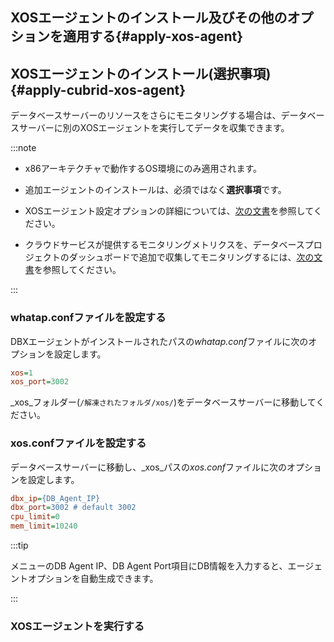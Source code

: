 <section>

<Xclude product="cubrid,cubrid-v1">

## XOSエージェントのインストール及びその他のオプションを適用する{#apply-xos-agent}

</Xclude>

<InDoc product="cubrid,cubrid-v1">

## XOSエージェントのインストール(選択事項) {#apply-cubrid-xos-agent}

</InDoc>

データベースサーバーのリソースをさらにモニタリングする場合は、データベースサーバーに別のXOSエージェントを実行してデータを収集できます。

:::note

- x86アーキテクチャで動作するOS環境にのみ適用されます。

- 追加エージェントのインストールは、必須ではなく**選択事項**です。

<Xclude product="oracle-pro">

- XOSエージェント設定オプションの詳細については、[次の文書](agent-xos-settings)を参照してください。

</Xclude>

<InDoc product="postgresql,mysql,oracle,mssql">

- クラウドサービスが提供するモニタリングメトリクスを、データベースプロジェクトのダッシュボードで追加で収集してモニタリングするには、[次の文書](cloudsettings)を参照してください。

</InDoc>

:::

<Xclude product="cubrid,cubrid-v1"><ImgLang img='xos-agent.png' desc='' /></Xclude>

<InDoc product="cubrid,cubrid-v1"><ImgLang img='xos-agent-cubrid.png' desc='' /></InDoc>

### whatap.confファイルを設定する

DBXエージェントがインストールされたパスの*whatap.conf*ファイルに次のオプションを設定します。

```ini title='whatap.conf'
xos=1
xos_port=3002
```

_xos_フォルダー(`/解凍されたフォルダ/xos/`)をデータベースサーバーに移動してください。

### xos.confファイルを設定する

データベースサーバーに移動し、_xos_パスの*xos.conf*ファイルに次のオプションを設定します。

```ini title='xos.conf'
dbx_ip={DB_Agent_IP}
dbx_port=3002 # default 3002
cpu_limit=0
mem_limit=10240
```

:::tip

<Cmdname sid="side_agentInstall" className="uitext" />メニューの<UI>DB Agent IP</UI>、<UI>DB Agent Port</UI>項目にDB情報を入力すると、エージェントオプションを自動生成できます。

:::

### XOSエージェントを実行する


<Xclude product="mssql,mssql-v1,tibero,redis,mongodb">

<Tabs groupId='os'>
<TabItem value='linux' label='Linux' default>

<Xoslinux/>

</TabItem>
<TabItem value='windows' label='Windows'>

<Xoswindows/>

</TabItem>
</Tabs>

</Xclude>

<InDoc product="mssql,mssql-v1">

<Tabs groupId='os'>
<TabItem value='windows' label='Windows'>

<Xoswindows/>

</TabItem>
<TabItem value='linux' label='Linux' default>

<Xoslinux/>

</TabItem>
</Tabs>

</InDoc>

<InDoc product="tibero,redis,mongodb">

<Xoslinux/>

</InDoc>

</section>
